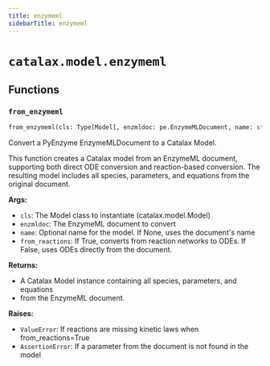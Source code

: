 ```yaml
---
title: enzymeml
sidebarTitle: enzymeml
---
```


# `catalax.model.enzymeml`

## Functions

### `from_enzymeml` <sup><a href="https://github.com/JR-1991/Catalax/blob/master/catalax/model/enzymeml.py#L12" target="_blank"><Icon icon="github" style="width: 14px; height: 14px;" /></a></sup>

```python
from_enzymeml(cls: Type[Model], enzmldoc: pe.EnzymeMLDocument, name: str | None = None, from_reactions: bool = False) -> Model
```


Convert a PyEnzyme EnzymeMLDocument to a Catalax Model.

This function creates a Catalax model from an EnzymeML document, supporting both
direct ODE conversion and reaction-based conversion. The resulting model includes
all species, parameters, and equations from the original document.

**Args:**
- `cls`: The Model class to instantiate (catalax.model.Model)
- `enzmldoc`: The EnzymeML document to convert
- `name`: Optional name for the model. If None, uses the document's name
- `from_reactions`: If True, converts from reaction networks to ODEs.
           If False, uses ODEs directly from the document.

**Returns:**
- A Catalax Model instance containing all species, parameters, and equations
- from the EnzymeML document.

**Raises:**
- `ValueError`: If reactions are missing kinetic laws when from_reactions=True
- `AssertionError`: If a parameter from the document is not found in the model

